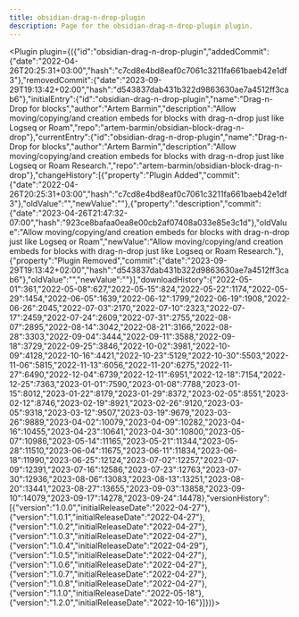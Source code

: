 ---
title: obsidian-drag-n-drop-plugin
description: Page for the obsidian-drag-n-drop-plugin plugin.
---


<Plugin plugin={({"id":"obsidian-drag-n-drop-plugin","addedCommit":{"date":"2022-04-26T20:25:31+03:00","hash":"c7cd8e4bd8eaf0c7061c3211fa661baeb42e1df3"},"removedCommit":{"date":"2023-09-29T19:13:42+02:00","hash":"d543837dab431b322d9863630ae7a4512ff3cab6"},"initialEntry":{"id":"obsidian-drag-n-drop-plugin","name":"Drag-n-Drop for blocks","author":"Artem Barmin","description":"Allow moving/copying/and creation embeds for blocks with drag-n-drop just like Logseq or Roam","repo":"artem-barmin/obsidian-block-drag-n-drop"},"currentEntry":{"id":"obsidian-drag-n-drop-plugin","name":"Drag-n-Drop for blocks","author":"Artem Barmin","description":"Allow moving/copying/and creation embeds for blocks with drag-n-drop just like Logseq or Roam Research.","repo":"artem-barmin/obsidian-block-drag-n-drop"},"changeHistory":[{"property":"Plugin Added","commit":{"date":"2022-04-26T20:25:31+03:00","hash":"c7cd8e4bd8eaf0c7061c3211fa661baeb42e1df3"},"oldValue":"","newValue":""},{"property":"description","commit":{"date":"2023-04-26T21:47:32-07:00","hash":"923ce8bafaa0ea8e00cb2af07408a033e85e3c1d"},"oldValue":"Allow moving/copying/and creation embeds for blocks with drag-n-drop just like Logseq or Roam","newValue":"Allow moving/copying/and creation embeds for blocks with drag-n-drop just like Logseq or Roam Research."},{"property":"Plugin Removed","commit":{"date":"2023-09-29T19:13:42+02:00","hash":"d543837dab431b322d9863630ae7a4512ff3cab6"},"oldValue":"","newValue":""}],"downloadHistory":{"2022-05-01":361,"2022-05-08":627,"2022-05-15":824,"2022-05-22":1174,"2022-05-29":1454,"2022-06-05":1639,"2022-06-12":1799,"2022-06-19":1908,"2022-06-26":2045,"2022-07-03":2170,"2022-07-10":2323,"2022-07-17":2459,"2022-07-24":2609,"2022-07-31":2755,"2022-08-07":2895,"2022-08-14":3042,"2022-08-21":3166,"2022-08-28":3303,"2022-09-04":3444,"2022-09-11":3588,"2022-09-18":3729,"2022-09-25":3846,"2022-10-02":3981,"2022-10-09":4128,"2022-10-16":4421,"2022-10-23":5129,"2022-10-30":5503,"2022-11-06":5815,"2022-11-13":6056,"2022-11-20":6275,"2022-11-27":6490,"2022-12-04":6739,"2022-12-11":6951,"2022-12-18":7154,"2022-12-25":7363,"2023-01-01":7590,"2023-01-08":7788,"2023-01-15":8012,"2023-01-22":8179,"2023-01-29":8372,"2023-02-05":8551,"2023-02-12":8746,"2023-02-19":8921,"2023-02-26":9120,"2023-03-05":9318,"2023-03-12":9507,"2023-03-19":9679,"2023-03-26":9889,"2023-04-02":10079,"2023-04-09":10282,"2023-04-16":10455,"2023-04-23":10641,"2023-04-30":10800,"2023-05-07":10986,"2023-05-14":11165,"2023-05-21":11344,"2023-05-28":11510,"2023-06-04":11675,"2023-06-11":11834,"2023-06-18":11990,"2023-06-25":12124,"2023-07-02":12257,"2023-07-09":12391,"2023-07-16":12586,"2023-07-23":12763,"2023-07-30":12936,"2023-08-06":13083,"2023-08-13":13251,"2023-08-20":13441,"2023-08-27":13655,"2023-09-03":13858,"2023-09-10":14079,"2023-09-17":14278,"2023-09-24":14478},"versionHistory":[{"version":"1.0.0","initialReleaseDate":"2022-04-27"},{"version":"1.0.1","initialReleaseDate":"2022-04-27"},{"version":"1.0.2","initialReleaseDate":"2022-04-27"},{"version":"1.0.3","initialReleaseDate":"2022-04-27"},{"version":"1.0.4","initialReleaseDate":"2022-04-29"},{"version":"1.0.5","initialReleaseDate":"2022-04-27"},{"version":"1.0.6","initialReleaseDate":"2022-04-27"},{"version":"1.0.7","initialReleaseDate":"2022-04-27"},{"version":"1.0.8","initialReleaseDate":"2022-04-27"},{"version":"1.1.0","initialReleaseDate":"2022-05-18"},{"version":"1.2.0","initialReleaseDate":"2022-10-16"}]})}></Plugin>